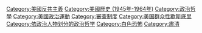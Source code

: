 {{Commonscat|McCarthyism}}
{{Catmore}}

[[Category:美國反共主義|Category:美國反共主義]]
[[Category:美國歷史_(1945年-1964年)|Category:美國歷史 (1945年-1964年)]]
[[Category:政治哲學|Category:政治哲學]]
[[Category:美國政治運動|Category:美國政治運動]]
[[Category:審查制度|Category:審查制度]]
[[Category:美国群众性歇斯底里|Category:美国群众性歇斯底里]]
[[Category:依政治人物划分的政治哲学|Category:依政治人物划分的政治哲学]]
[[Category:白色恐怖|Category:白色恐怖]]
[[Category:肅清|Category:肅清]]